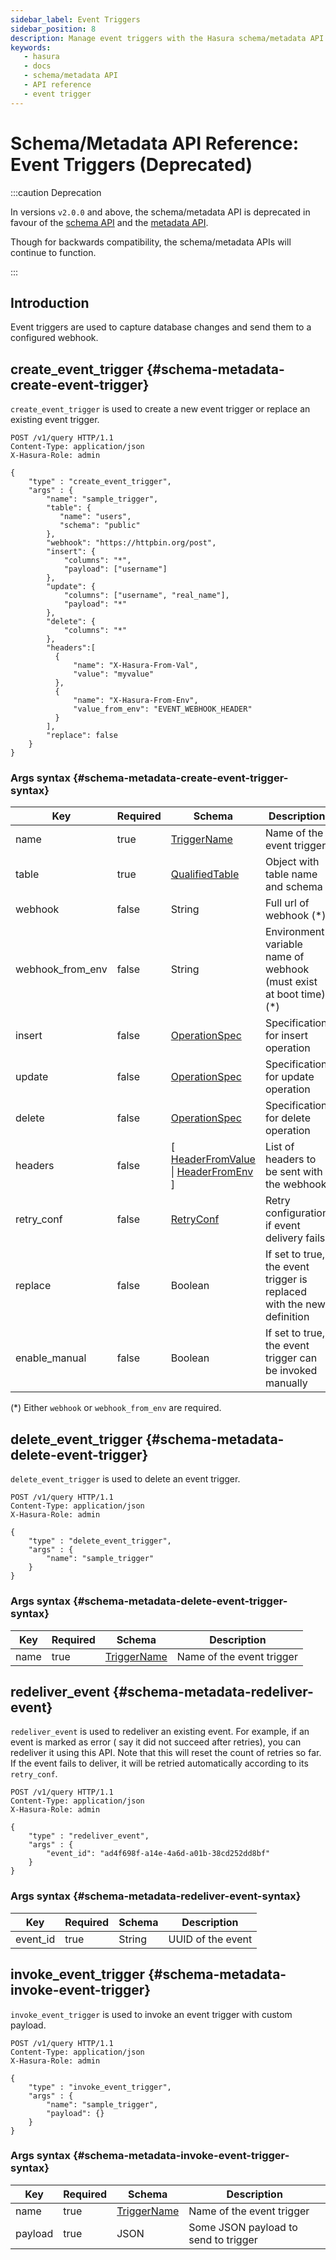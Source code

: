 ```yaml
---
sidebar_label: Event Triggers
sidebar_position: 8 
description: Manage event triggers with the Hasura schema/metadata API
keywords:
   - hasura
   - docs
   - schema/metadata API
   - API reference
   - event trigger
---
```


# Schema/Metadata API Reference: Event Triggers (Deprecated)

:::caution Deprecation

In versions `v2.0.0` and above, the schema/metadata API is deprecated in
favour of the [schema API](/api-reference/schema-api/index.mdx) and the
[metadata API](/api-reference/metadata-api/index.mdx).

Though for backwards compatibility, the schema/metadata APIs will
continue to function.

:::


## Introduction

Event triggers are used to capture database changes and send them to a
configured webhook.

## create_event_trigger {#schema-metadata-create-event-trigger}

`create_event_trigger` is used to create a new event trigger or replace
an existing event trigger.

```http
POST /v1/query HTTP/1.1
Content-Type: application/json
X-Hasura-Role: admin

{
    "type" : "create_event_trigger",
    "args" : {
        "name": "sample_trigger",
        "table": {
           "name": "users",
           "schema": "public"
        },
        "webhook": "https://httpbin.org/post",
        "insert": {
            "columns": "*",
            "payload": ["username"]
        },
        "update": {
            "columns": ["username", "real_name"],
            "payload": "*"
        },
        "delete": {
            "columns": "*"
        },
        "headers":[
          {
              "name": "X-Hasura-From-Val",
              "value": "myvalue"
          },
          {
              "name": "X-Hasura-From-Env",
              "value_from_env": "EVENT_WEBHOOK_HEADER"
          }
        ],
        "replace": false
    }
}
```

### Args syntax {#schema-metadata-create-event-trigger-syntax}

| Key              | Required | Schema                                                                                                                                                              | Description                                                           |
|------------------|----------|---------------------------------------------------------------------------------------------------------------------------------------------------------------------|-----------------------------------------------------------------------|
| name             | true     | [TriggerName](/api-reference/syntax-defs.mdx#triggername)                                                                                              | Name of the event trigger                                             |
| table            | true     | [QualifiedTable](/api-reference/syntax-defs.mdx#qualifiedtable)                                                                                        | Object with table name and schema                                     |
| webhook          | false    | String                                                                                                                                                              | Full url of webhook (\*)                                              |
| webhook_from_env | false    | String                                                                                                                                                              | Environment variable name of webhook (must exist at boot time) (\*)   |
| insert           | false    | [OperationSpec](/api-reference/syntax-defs.mdx#operationspec)                                                                                          | Specification for insert operation                                    |
| update           | false    | [OperationSpec](/api-reference/syntax-defs.mdx#operationspec)                                                                                          | Specification for update operation                                    |
| delete           | false    | [OperationSpec](/api-reference/syntax-defs.mdx#operationspec)                                                                                          | Specification for delete operation                                    |
| headers          | false    | \[ [HeaderFromValue](/api-reference/syntax-defs.mdx#headerfromvalue) \| [HeaderFromEnv](/api-reference/syntax-defs.mdx#headerfromenv) \]  | List of headers to be sent with the webhook                           |
| retry_conf       | false    | [RetryConf](/api-reference/syntax-defs.mdx#retryconf)                                                                                                  | Retry configuration if event delivery fails                           |
| replace          | false    | Boolean                                                                                                                                                             | If set to true, the event trigger is replaced with the new definition |
| enable_manual    | false    | Boolean                                                                                                                                                             | If set to true, the event trigger can be invoked manually             |

(\*) Either `webhook` or `webhook_from_env` are required.

## delete_event_trigger {#schema-metadata-delete-event-trigger}

`delete_event_trigger` is used to delete an event trigger.

```http
POST /v1/query HTTP/1.1
Content-Type: application/json
X-Hasura-Role: admin

{
    "type" : "delete_event_trigger",
    "args" : {
        "name": "sample_trigger"
    }
}
```

### Args syntax {#schema-metadata-delete-event-trigger-syntax}

| Key  | Required | Schema                                                                 | Description               |
|------|----------|------------------------------------------------------------------------|---------------------------|
| name | true     | [TriggerName](/api-reference/syntax-defs.mdx#triggername) | Name of the event trigger |

## redeliver_event {#schema-metadata-redeliver-event}

`redeliver_event` is used to redeliver an existing event. For example,
if an event is marked as error ( say it did not succeed after retries),
you can redeliver it using this API. Note that this will reset the count
of retries so far. If the event fails to deliver, it will be retried
automatically according to its `retry_conf`.

```http
POST /v1/query HTTP/1.1
Content-Type: application/json
X-Hasura-Role: admin

{
    "type" : "redeliver_event",
    "args" : {
        "event_id": "ad4f698f-a14e-4a6d-a01b-38cd252dd8bf"
    }
}
```

### Args syntax {#schema-metadata-redeliver-event-syntax}

| Key      | Required | Schema | Description       |
|----------|----------|--------|-------------------|
| event_id | true     | String | UUID of the event |

## invoke_event_trigger {#schema-metadata-invoke-event-trigger}

`invoke_event_trigger` is used to invoke an event trigger with custom payload.

```http
POST /v1/query HTTP/1.1
Content-Type: application/json
X-Hasura-Role: admin

{
    "type" : "invoke_event_trigger",
    "args" : {
        "name": "sample_trigger",
        "payload": {}
    }
}
```

### Args syntax {#schema-metadata-invoke-event-trigger-syntax}

| Key     | Required | Schema                                                                 | Description                          |
|---------|----------|------------------------------------------------------------------------|--------------------------------------|
| name    | true     | [TriggerName](/api-reference/syntax-defs.mdx#triggername) | Name of the event trigger            |
| payload | true     | JSON                                                                   | Some JSON payload to send to trigger |
